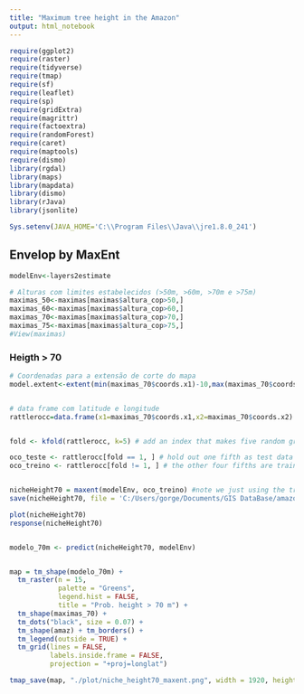 ```yaml
---
title: "Maximum tree height in the Amazon"
output: html_notebook
---
```


```r
require(ggplot2)
require(raster)
require(tidyverse)
require(tmap)
require(sf)
require(leaflet)
require(sp)
require(gridExtra)
require(magrittr)
require(factoextra) 
require(randomForest)
require(caret)
require(maptools)
require(dismo)
library(rgdal)
library(maps)
library(mapdata)
library(dismo)  
library(rJava)  
library(jsonlite)

Sys.setenv(JAVA_HOME='C:\\Program Files\\Java\\jre1.8.0_241')
```

## Envelop by MaxEnt

```r
modelEnv<-layers2estimate

# Alturas com limites estabelecidos (>50m, >60m, >70m e >75m)
maximas_50<-maximas[maximas$altura_cop>50,]
maximas_60<-maximas[maximas$altura_cop>60,]
maximas_70<-maximas[maximas$altura_cop>70,]
maximas_75<-maximas[maximas$altura_cop>75,]
#View(maximas)
```

### Heigth > 70

```r

# Coordenadas para a extensão de corte do mapa
model.extent<-extent(min(maximas_70$coords.x1)-10,max(maximas_70$coords.x1)+10,min(maximas_70$coords.x2)-10,max(maximas_70$coords.x2)+10)


# data frame com latitude e longitude
rattlerocc=data.frame(x1=maximas_70$coords.x1,x2=maximas_70$coords.x2) #first, just make a data frame of latitudes and longitudes for the model


fold <- kfold(rattlerocc, k=5) # add an index that makes five random groups of observations

oco_teste <- rattlerocc[fold == 1, ] # hold out one fifth as test data
oco_treino <- rattlerocc[fold != 1, ] # the other four fifths are training data


nicheHeight70 = maxent(modelEnv, oco_treino) #note we just using the training data
save(nicheHeight70, file = 'C:/Users/gorge/Documents/GIS DataBase/amazon maximum height extras/objects/maxentHeight70.Rdata')

plot(nicheHeight70)
response(nicheHeight70)


modelo_70m <- predict(nicheHeight70, modelEnv)


map = tm_shape(modelo_70m) + 
  tm_raster(n = 15,
            palette = "Greens",
            legend.hist = FALSE,
            title = "Prob. height > 70 m") +
  tm_shape(maximas_70) + 
  tm_dots("black", size = 0.07) +
  tm_shape(amaz) + tm_borders() +
  tm_legend(outside = TRUE) +
  tm_grid(lines = FALSE,
          labels.inside.frame = FALSE, 
          projection = "+proj=longlat")

tmap_save(map, "./plot/niche_height70_maxent.png", width = 1920, height = 1080)

```
